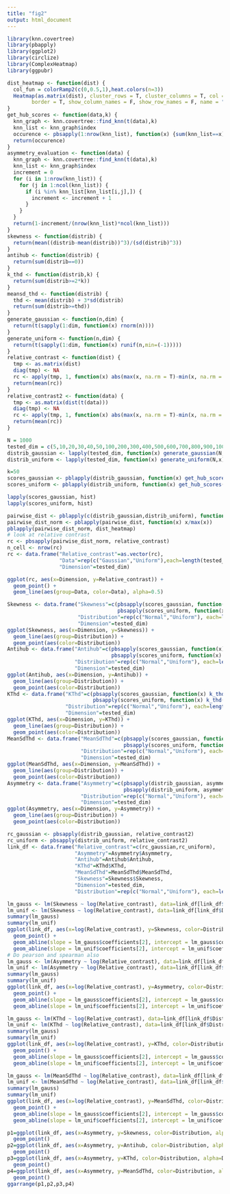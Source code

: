 ```yaml
---
title: "fig2"
output: html_document
---
```


```r
library(knn.covertree)
library(pbapply)
library(ggplot2)
library(circlize)
library(ComplexHeatmap)
library(ggpubr)
```

```r
dist_heatmap <- function(dist) {
  col_fun = colorRamp2(c(0,0.5,1),heat.colors(n=3))
  Heatmap(as.matrix(dist), cluster_rows = T, cluster_columns = T, col = col_fun,
        border = T, show_column_names = F, show_row_names = F, name = "Euclidean distance")
}
get_hub_scores <- function(data,k) {
  knn_graph <- knn.covertree::find_knn(t(data),k)
  knn_list <- knn_graph$index
  occurence <- pbsapply(1:nrow(knn_list), function(x) {sum(knn_list==x)})
  return(occurence)
}
asymmetry_evaluation <- function(data) {
  knn_graph <- knn.covertree::find_knn(t(data),k)
  knn_list <- knn_graph$index
  increment = 0
  for (i in 1:nrow(knn_list)) {
    for (j in 1:ncol(knn_list)) {
      if (i %in% knn_list[knn_list[i,j],]) {
        increment <- increment + 1 
      }
    }
  }
  return(1-increment/(nrow(knn_list)*ncol(knn_list)))
}
skewness <- function(distrib) {
  return(mean((distrib-mean(distrib))^3)/(sd(distrib)^3))
}
antihub <- function(distrib) {
  return(sum(distrib==0))
}
k_thd <- function(distrib,k) {
  return(sum(distrib>=2*k))
} 
meansd_thd <- function(distrib) {
  thd <- mean(distrib) + 3*sd(distrib)
  return(sum(distrib>=thd))
}
generate_gaussian <- function(n,dim) {
  return(t(sapply(1:dim, function(x) rnorm(n))))
}
generate_uniform <- function(n,dim) {
  return(t(sapply(1:dim, function(x) runif(n,min=(-1)))))
}
relative_contrast <- function(dist) {
  tmp <- as.matrix(dist)
  diag(tmp) <- NA
  rc <- apply(tmp, 1, function(x) abs(max(x, na.rm = T)-min(x, na.rm = T))/min(x, na.rm = T))
  return(mean(rc))
}
relative_contrast2 <- function(data) {
  tmp <- as.matrix(dist(t(data)))
  diag(tmp) <- NA
  rc <- apply(tmp, 1, function(x) abs(max(x, na.rm = T)-min(x, na.rm = T))/min(x, na.rm = T))
  return(mean(rc))
}
```

```r
N = 1000
tested_dim = c(5,10,20,30,40,50,100,200,300,400,500,600,700,800,900,1000)
distrib_gaussian <- lapply(tested_dim, function(x) generate_gaussian(N,x))
distrib_uniform <- lapply(tested_dim, function(x) generate_uniform(N,x))
```

```r
k=50
scores_gaussian <- pblapply(distrib_gaussian, function(x) get_hub_scores(x,k))
scores_uniform <- pblapply(distrib_uniform, function(x) get_hub_scores(x,k))
```

```r
lapply(scores_gaussian, hist)
lapply(scores_uniform, hist)
```

```r
pairwise_dist <- pblapply(c(distrib_gaussian,distrib_uniform), function(x) dist(t(x)))
pairwise_dist_norm <- pblapply(pairwise_dist, function(x) x/max(x))
pblapply(pairwise_dist_norm, dist_heatmap)
# look at relative contrast
rc <- pbsapply(pairwise_dist_norm, relative_contrast)
n_cell <- nrow(rc)
rc <- data.frame("Relative_contrast"=as.vector(rc),
                 "Data"=rep(c("Gaussian","Uniform"),each=length(tested_dim)),
                 "Dimension"=tested_dim)

ggplot(rc, aes(x=Dimension, y=Relative_contrast)) +
  geom_point() +
  geom_line(aes(group=Data, color=Data), alpha=0.5)
```

```r
Skewness <- data.frame("Skewness"=c(pbsapply(scores_gaussian, function(x) skewness(x)),
                                    pbsapply(scores_uniform, function(x) skewness(x))),
                       "Distribution"=rep(c("Normal","Uniform"), each=length(tested_dim)),
                       "Dimension"=tested_dim)
ggplot(Skewness, aes(x=Dimension, y=Skewness)) +
  geom_line(aes(group=Distribution)) +
  geom_point(aes(color=Distribution))
Antihub <- data.frame("Antihub"=c(pbsapply(scores_gaussian, function(x) antihub(x)),
                                  pbsapply(scores_uniform, function(x) antihub(x))),
                      "Distribution"=rep(c("Normal","Uniform"), each=length(tested_dim)),
                      "Dimension"=tested_dim)
ggplot(Antihub, aes(x=Dimension, y=Antihub)) +
  geom_line(aes(group=Distribution)) +
  geom_point(aes(color=Distribution))
KThd <- data.frame("KThd"=c(pbsapply(scores_gaussian, function(x) k_thd(x,k)),
                            pbsapply(scores_uniform, function(x) k_thd(x,k))),
                   "Distribution"=rep(c("Normal","Uniform"), each=length(tested_dim)),
                   "Dimension"=tested_dim)
ggplot(KThd, aes(x=Dimension, y=KThd)) +
  geom_line(aes(group=Distribution)) +
  geom_point(aes(color=Distribution))
MeanSdThd <- data.frame("MeanSdThd"=c(pbsapply(scores_gaussian, function(x) meansd_thd(x)),
                                      pbsapply(scores_uniform, function(x) meansd_thd(x))),
                        "Distribution"=rep(c("Normal","Uniform"), each=length(tested_dim)),
                        "Dimension"=tested_dim)
ggplot(MeanSdThd, aes(x=Dimension, y=MeanSdThd)) +
  geom_line(aes(group=Distribution)) +
  geom_point(aes(color=Distribution))
Asymmetry <- data.frame("Asymmetry"=c(pbsapply(distrib_gaussian, asymmetry_evaluation),
                                      pbsapply(distrib_uniform, asymmetry_evaluation)),
                        "Distribution"=rep(c("Normal","Uniform"), each=length(tested_dim)),
                        "Dimension"=tested_dim)
ggplot(Asymmetry, aes(x=Dimension, y=Asymmetry)) +
  geom_line(aes(group=Distribution)) +
  geom_point(aes(color=Distribution))
```

```r
rc_gaussian <- pbsapply(distrib_gaussian, relative_contrast2)
rc_uniform <- pbsapply(distrib_uniform, relative_contrast2)
link_df <- data.frame("Relative_contrast"=c(rc_gaussian,rc_uniform),
                      "Asymmetry"=Asymmetry$Asymmetry,
                      "Antihub"=Antihub$Antihub,
                      "KThd"=KThd$KThd,
                      "MeanSdThd"=MeanSdThd$MeanSdThd,
                      "Skewness"=Skewness$Skewness,
                      "Dimension"=tested_dim,
                      "Distribution"=rep(c("Normal","Uniform"), each=length(tested_dim)))

lm_gauss <- lm(Skewness ~ log(Relative_contrast), data=link_df[link_df$Distribution=="Normal",])
lm_unif <- lm(Skewness ~ log(Relative_contrast), data=link_df[link_df$Distribution=="Uniform",])
summary(lm_gauss)
summary(lm_unif)
ggplot(link_df, aes(x=log(Relative_contrast), y=Skewness, color=Distribution)) +
  geom_point() +
  geom_abline(slope = lm_gauss$coefficients[2], intercept = lm_gauss$coefficients[1], color="red") +
  geom_abline(slope = lm_unif$coefficients[2], intercept = lm_unif$coefficients[1], color="blue")
# Do pearson and spearman also
lm_gauss <- lm(Asymmetry ~ log(Relative_contrast), data=link_df[link_df$Distribution=="Normal",])
lm_unif <- lm(Asymmetry ~ log(Relative_contrast), data=link_df[link_df$Distribution=="Uniform",])
summary(lm_gauss)
summary(lm_unif)
ggplot(link_df, aes(x=log(Relative_contrast), y=Asymmetry, color=Distribution)) +
  geom_point() +
  geom_abline(slope = lm_gauss$coefficients[2], intercept = lm_gauss$coefficients[1], color="red") +
  geom_abline(slope = lm_unif$coefficients[2], intercept = lm_unif$coefficients[1], color="blue")

lm_gauss <- lm(KThd ~ log(Relative_contrast), data=link_df[link_df$Distribution=="Normal",])
lm_unif <- lm(KThd ~ log(Relative_contrast), data=link_df[link_df$Distribution=="Uniform",])
summary(lm_gauss)
summary(lm_unif)
ggplot(link_df, aes(x=log(Relative_contrast), y=KThd, color=Distribution)) +
  geom_point() +
  geom_abline(slope = lm_gauss$coefficients[2], intercept = lm_gauss$coefficients[1], color="red") +
  geom_abline(slope = lm_unif$coefficients[2], intercept = lm_unif$coefficients[1], color="blue")

lm_gauss <- lm(MeanSdThd ~ log(Relative_contrast), data=link_df[link_df$Distribution=="Normal",])
lm_unif <- lm(MeanSdThd ~ log(Relative_contrast), data=link_df[link_df$Distribution=="Uniform",])
summary(lm_gauss)
summary(lm_unif)
ggplot(link_df, aes(x=log(Relative_contrast), y=MeanSdThd, color=Distribution)) +
  geom_point() +
  geom_abline(slope = lm_gauss$coefficients[2], intercept = lm_gauss$coefficients[1], color="red") +
  geom_abline(slope = lm_unif$coefficients[2], intercept = lm_unif$coefficients[1], color="blue")

p1=ggplot(link_df, aes(x=Asymmetry, y=Skewness, color=Distribution, alpha=Dimension)) +
  geom_point()
p2=ggplot(link_df, aes(x=Asymmetry, y=Antihub, color=Distribution, alpha=Dimension)) +
  geom_point() 
p3=ggplot(link_df, aes(x=Asymmetry, y=KThd, color=Distribution, alpha=Dimension)) +
  geom_point() 
p4=ggplot(link_df, aes(x=Asymmetry, y=MeanSdThd, color=Distribution, alpha=Dimension)) +
  geom_point() 
ggarrange(p1,p2,p3,p4)
```

